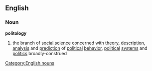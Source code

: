 ==English==
===Noun===
'''politology'''
# the branch of [[social science]] concerned with [[theory]], [[description]], [[analysis]] and [[prediction]] of [[political]] [[behavior]], [[political]] [[system]]s and [[politics]] broadly-construed


[[Category:English nouns]]